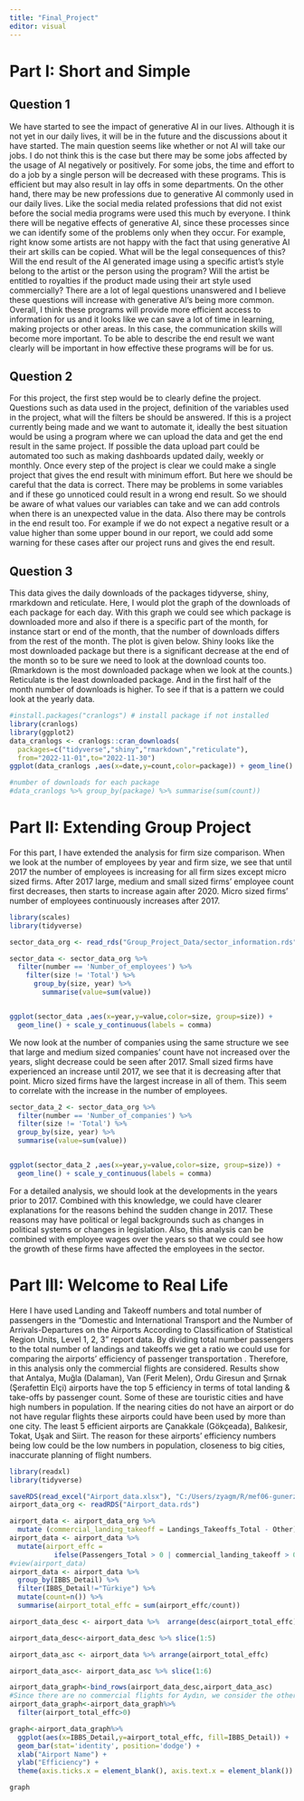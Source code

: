 ```yaml
---
title: "Final_Project"
editor: visual
---
```


# Part I: Short and Simple

## Question 1

We have started to see the impact of generative AI in our lives. Although it is not yet in our daily lives, it will be in the future and the discussions about it have started. The main question seems like whether or not AI will take our jobs. I do not think this is the case but there may be some jobs affected by the usage of AI negatively or positively. For some jobs, the time and effort to do a job by a single person will be decreased with these programs. This is efficient but may also result in lay offs in some departments. On the other hand, there may be new professions due to generative AI commonly used in our daily lives. Like the social media related professions that did not exist before the social media programs were used this much by everyone. I think there will be negative effects of generative AI, since these processes since we can identify some of the problems only when they occur. For example, right know some artists are not happy with the fact that using generative AI their art skills can be copied. What will be the legal consequences of this? Will the end result of the AI generated image using a specific artist's style belong to the artist or the person using the program? Will the artist be entitled to royalties if the product made using their art style used commercially? There are a lot of legal questions unanswered and I believe these questions will increase with generative AI's being more common. Overall, I think these programs will provide more efficient access to information for us and it looks like we can save a lot of time in learning, making projects or other areas. In this case, the communication skills will become more important. To be able to describe the end result we want clearly will be important in how effective these programs will be for us.

## Question 2

For this project, the first step would be to clearly define the project. Questions such as data used in the project, definition of the variables used in the project, what will the filters be should be answered. If this is a project currently being made and we want to automate it, ideally the best situation would be using a program where we can upload the data and get the end result in the same project. If possible the data upload part could be automated too such as making dashboards updated daily, weekly or monthly. Once every step of the project is clear we could make a single project that gives the end result with minimum effort. But here we should be careful that the data is correct. There may be problems in some variables and if these go unnoticed could result in a wrong end result. So we should be aware of what values our variables can take and we can add controls when there is an unexpected value in the data. Also there may be controls in the end result too. For example if we do not expect a negative result or a value higher than some upper bound in our report, we could add some warning for these cases after our project runs and gives the end result.

## Question 3

This data gives the daily downloads of the packages tidyverse, shiny, rmarkdown and reticulate. Here, I would plot the graph of the downloads of each package for each day. With this graph we could see which package is downloaded more and also if there is a specific part of the month, for instance start or end of the month, that the number of downloads differs from the rest of the month. The plot is given below. Shiny looks like the most downloaded package but there is a significant decrease at the end of the month so to be sure we need to look at the download counts too.(Rmarkdown is the most downloaded package when we look at the counts.) Reticulate is the least downloaded package. And in the first half of the month number of downloads is higher. To see if that is a pattern we could look at the yearly data.

```r
#install.packages("cranlogs") # install package if not installed
library(cranlogs)
library(ggplot2)
data_cranlogs <- cranlogs::cran_downloads(
  packages=c("tidyverse","shiny","rmarkdown","reticulate"),
  from="2022-11-01",to="2022-11-30")
ggplot(data_cranlogs ,aes(x=date,y=count,color=package)) + geom_line()

#number of downloads for each package
#data_cranlogs %>% group_by(package) %>% summarise(sum(count))
```

# Part II: Extending Group Project

For this part, I have extended the analysis for firm size comparison. When we look at the number of employees by year and firm size, we see that until 2017 the number of employees is increasing for all firm sizes except micro sized firms. After 2017 large, medium and small sized firms' employee count first decreases, then starts to increase again after 2020. Micro sized firms' number of employees continuously increases after 2017.

```r
library(scales)
library(tidyverse)

sector_data_org <- read_rds("Group_Project_Data/sector_information.rds")

sector_data <- sector_data_org %>%
  filter(number == 'Number_of_employees') %>%
    filter(size != 'Total') %>%
      group_by(size, year) %>%
        summarise(value=sum(value))


ggplot(sector_data ,aes(x=year,y=value,color=size, group=size)) + 
  geom_line() + scale_y_continuous(labels = comma)


```

We now look at the number of companies using the same structure we see that large and medium sized companies' count have not increased over the years, slight decrease could be seen after 2017. Small sized firms have experienced an increase until 2017, we see that it is decreasing after that point. Micro sized firms have the largest increase in all of them. This seem to correlate with the increase in the number of employees.

```r

sector_data_2 <- sector_data_org %>%
  filter(number == 'Number_of_companies') %>%
  filter(size != 'Total') %>%
  group_by(size, year) %>%
  summarise(value=sum(value))


ggplot(sector_data_2 ,aes(x=year,y=value,color=size, group=size)) +
  geom_line() + scale_y_continuous(labels = comma)
```

For a detailed analysis, we should look at the developments in the years prior to 2017. Combined with this knowledge, we could have clearer explanations for the reasons behind the sudden change in 2017. These reasons may have political or legal backgrounds such as changes in political systems or changes in legislation. Also, this analysis can be combined with employee wages over the years so that we could see how the growth of these firms have affected the employees in the sector.

# Part III: Welcome to Real Life

Here I have used Landing and Takeoff numbers and total number of passengers in the "Domestic and International Transport and the Number of Arrivals-Departures on the Airports According to Classification of Statistical Region Units, Level 1, 2, 3" report data. By dividing total number passengers to the total number of landings and takeoffs we get a ratio we could use for comparing the airports' efficiency of passenger transportation . Therefore, in this analysis only the commercial flights are considered. Results show that Antalya, Muğla (Dalaman), Van (Ferit Melen), Ordu Giresun and Şırnak (Şerafettin Elçi) airports have the top 5 efficiency in terms of total landing & take-offs by passenger count. Some of these are touristic cities and have high numbers in population. If the nearing cities do not have an airport or do not have regular flights these airports could have been used by more than one city. The least 5 efficient airports are Çanakkale (Gökçeada), Balıkesir, Tokat, Uşak and Siirt. The reason for these airports' efficiency numbers being low could be the low numbers in population, closeness to big cities, inaccurate planning of flight numbers.

```r
library(readxl)
library(tidyverse)

saveRDS(read_excel("Airport_data.xlsx"), "C:/Users/zyagm/R/mef06-gunerzy/Airport_data.rds")
airport_data_org <- readRDS("Airport_data.rds")

airport_data <- airport_data_org %>% 
  mutate (commercial_landing_takeoff = Landings_Takeoffs_Total - Other)
airport_data <- airport_data %>% 
  mutate(airport_effc =
           ifelse(Passengers_Total > 0 | commercial_landing_takeoff > 0, Passengers_Total/commercial_landing_takeoff, 0))
#view(airport_data)
airport_data <- airport_data %>% 
  group_by(IBBS_Detail) %>% 
  filter(IBBS_Detail!="Türkiye") %>% 
  mutate(count=n()) %>% 
  summarise(airport_total_effc = sum(airport_effc/count))

airport_data_desc <- airport_data %>%  arrange(desc(airport_total_effc))

airport_data_desc<-airport_data_desc %>% slice(1:5)

airport_data_asc <- airport_data %>% arrange(airport_total_effc)

airport_data_asc<- airport_data_asc %>% slice(1:6) 

airport_data_graph<-bind_rows(airport_data_desc,airport_data_asc)
#Since there are no commercial flights for Aydın, we consider the other airports.
airport_data_graph<-airport_data_graph%>%
  filter(airport_total_effc>0)

graph<-airport_data_graph%>%
  ggplot(aes(x=IBBS_Detail,y=airport_total_effc, fill=IBBS_Detail)) + 
  geom_bar(stat='identity', position='dodge') +
  xlab("Airport Name") +
  ylab("Efficiency") +
  theme(axis.ticks.x = element_blank(), axis.text.x = element_blank())

graph

```
